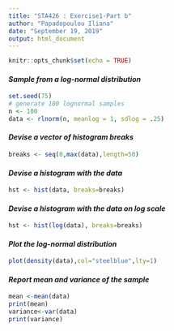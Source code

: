```yaml
---
title: "STA426 : Exercise1-Part b"
author: "Papadopoulou Iliana"
date: "September 19, 2019"
output: html_document
--- 
```


```r
knitr::opts_chunk$set(echo = TRUE)
```

#### **_Sample from a log-normal distribution_**

```r
set.seed(75)
# generate 100 lognormal samples
n <- 100
data <- rlnorm(n, meanlog = 1, sdlog = .25)
```

#### **_Devise a vector of histogram breaks_**
```r
breaks <- seq(0,max(data),length=50)
```

#### **_Devise a histogram with the data_**
```r
hst <- hist(data, breaks=breaks)
```  

#### **_Devise a histogram with the data on log scale _**
```r
hst <- hist(log(data), breaks=breaks)
```  

#### **_Plot the log-normal distribution _**
```r
plot(density(data),col="steelblue",lty=1)
```

#### **_Report mean and variance of the sample_**
```r
mean <-mean(data)
print(mean)
variance<-var(data)
print(variance)
```

